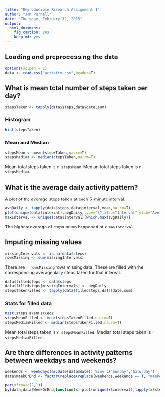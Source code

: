 ```yaml
---
title: "Reproducible Research Assignment 1"
author: "Jon Purnell"
date: "Thursday, February 12, 2015"
output:
  html_document:
    fig_caption: yes
    keep_md: yes
---
```


## Loading and preprocessing the data
```r
options(scipen = 1)
data <- read.csv("activity.csv",header=T)
```
## What is mean total number of steps taken per day?
```r
stepsTaken <- tapply(data$steps,data$date,sum)
```

### Histogram
```r
hist(stepsTaken)
```

### Mean and Median

```r
stepsMean <- mean(stepsTaken,na.rm=T)
stepsMedian <- median(stepsTaken,na.rm=T)
```
Mean total steps taken is `r stepsMean`. Median total steps taken is `r stepsMedian`. 

## What is the average daily activity pattern?

A plot of the average steps taken at each 5-minute interval. 

```r
avgDaily <- tapply(data$steps,data$interval,mean,na.rm=T)
plot(unique(data$interval),avgDaily,type="l",xlab="Interval",ylab="Average Daily Steps Taken")
maxInterval <- unique(data$interval)[which.max(avgDaily)]
```

The highest average of steps taken happened at `r maxInterval`. 

## Imputing missing values

```r
missingIntervals <- is.na(data$steps)
rowsMissing <- sum(missingIntervals)
```
There are `r rowsMissing` rows missing data. These are filled with the corresponding average daily steps taken for that interval.

```r
data$filledsteps <- data$steps
data$filledsteps[missingIntervals] <- avgDaily
stepsTakenFilled <- tapply(data$filledsteps,data$date,sum)
```

### Stats for filled data

```r
hist(stepsTakenFilled)
stepsMeanFilled <- mean(stepsTakenFilled,na.rm=T)
stepsMedianFilled <- median(stepsTakenFilled,na.rm=T)
```
Mean total steps taken is `r stepsMeanFilled`. Median total steps taken is `r stepsMedianFilled`. 

## Are there differences in activity patterns between weekdays and weekends?

```r
weekends <- weekdays(as.Date(data$date)) %in% c("Sunday","Saturday")
data$WeekOrEnd <- factor(replace(replace(weekends,weekends == T, "Weekend"), weekends == F, "Weekday"))

par(mfrow=c(2,1))
by(data,data$WeekOrEnd,function(x) plot(unique(x$interval),tapply(x$steps,x$interval,mean,na.rm=T),type="l",xlab=x$WeekOrEnd[1],ylab="Average Daily Steps"))
```